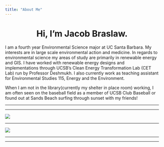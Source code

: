 ```yaml
---
title: "About Me"
---
```

<center>


# Hi, I'm Jacob Braslaw.
</center>

  I am a fourth year Environmental Science major at UC Santa Barbara. My interests are in large scale environmental action and medicine. In regards to environmental science my areas of study are primarily in renewable energy and GIS. I have worked with renewable energy designs and implementations through UCSB's Clean Energy Transformation Lab (CET Lab) run by Professor Deshmukh. I also currently work as teaching assistant for Environmental Studies 115, Energy and the Environment.  

  When I am not in the library(currently my shelter in place room) working, I am often seen on the baseball field as a member of UCSB Club Baseball or found out at Sands Beach surfing through sunset with my friends! 
 
****
****
![](IMG_1839.jpg)

****
![](IMG_2876.jpeg)

****

****



